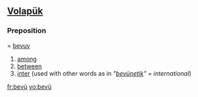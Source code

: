 ==[[Volapük]]==

===Preposition===
{{infl|vo|preposition}} = [[bevuy]]

# [[among]]
# [[between]] 
# [[inter]] (used with other words as in '' "[[bevünetik]]" '' = ''international'')

[[fr:bevü]]
[[vo:bevü]]